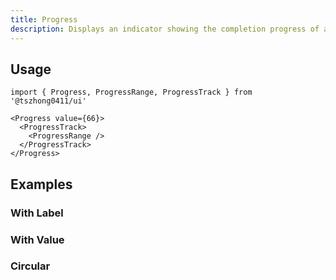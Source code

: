 ```yaml
---
title: Progress
description: Displays an indicator showing the completion progress of a task, typically displayed as a progress bar.
---
```


<ComponentPreview name='progress/progress' />

## Usage

```tsx
import { Progress, ProgressRange, ProgressTrack } from '@tszhong0411/ui'
```

```tsx
<Progress value={66}>
  <ProgressTrack>
    <ProgressRange />
  </ProgressTrack>
</Progress>
```

## Examples

### With Label

<ComponentPreview name='progress/with-label' />

### With Value

<ComponentPreview name='progress/with-value' />

### Circular

<ComponentPreview name='progress/circular' />
